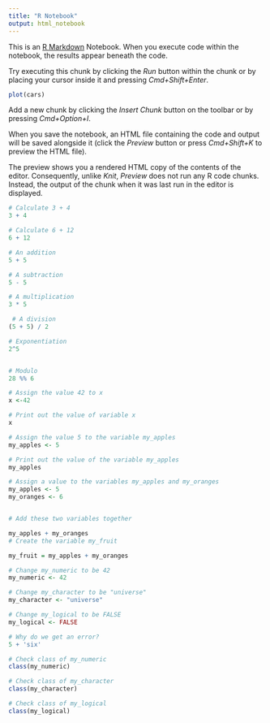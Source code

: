```yaml
---
title: "R Notebook"
output: html_notebook
---
```


This is an [R Markdown](http://rmarkdown.rstudio.com) Notebook. When you execute code within the notebook, the results appear beneath the code. 

Try executing this chunk by clicking the *Run* button within the chunk or by placing your cursor inside it and pressing *Cmd+Shift+Enter*. 

```r
plot(cars)
```

Add a new chunk by clicking the *Insert Chunk* button on the toolbar or by pressing *Cmd+Option+I*.

When you save the notebook, an HTML file containing the code and output will be saved alongside it (click the *Preview* button or press *Cmd+Shift+K* to preview the HTML file). 

The preview shows you a rendered HTML copy of the contents of the editor. Consequently, unlike *Knit*, *Preview* does not run any R code chunks. Instead, the output of the chunk when it was last run in the editor is displayed.

```r
# Calculate 3 + 4
3 + 4

# Calculate 6 + 12
6 + 12
```

```r
# An addition
5 + 5 

# A subtraction
5 - 5 

# A multiplication
3 * 5

 # A division
(5 + 5) / 2 

# Exponentiation
2^5


# Modulo
28 %% 6
```

```r
# Assign the value 42 to x
x <-42

# Print out the value of variable x
x
```


```r
# Assign the value 5 to the variable my_apples
my_apples <- 5

# Print out the value of the variable my_apples
my_apples
```

```r
# Assign a value to the variables my_apples and my_oranges
my_apples <- 5
my_oranges <- 6


# Add these two variables together

my_apples + my_oranges
# Create the variable my_fruit

my_fruit = my_apples + my_oranges

```

```r
# Change my_numeric to be 42
my_numeric <- 42

# Change my_character to be "universe"
my_character <- "universe"

# Change my_logical to be FALSE
my_logical <- FALSE
```

```r
# Why do we get an error?
5 + 'six'
```



```r
# Check class of my_numeric
class(my_numeric)

# Check class of my_character
class(my_character)

# Check class of my_logical
class(my_logical)
```








